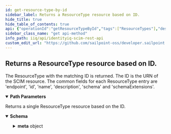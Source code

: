 ```yaml
---
id: get-resource-type-by-id
sidebar_label: Returns a ResourceType resource based on ID.
hide_title: true
hide_table_of_contents: true
api: {"operationId":"getResourceTypeById","tags":["ResourceTypes"],"description":"The ResourceType with the matching ID is returned. The ID is the URN of the SCIM resource. The common fields for each ResourceType entry are 'endpoint', 'id', 'name', 'description', 'schema' and 'schemaExtensions'.","parameters":[{"name":"resourceTypeId","in":"path","schema":{"type":"string"},"description":"ID of ResourceType resource.","required":true}],"responses":{"200":{"description":"Returns a single ResourceType resource based on the ID.","content":{"application/json":{"schema":{"type":"object","properties":{"id":{"description":"ID of the ResourceType.","type":"string","example":"User"},"name":{"description":"Name of the ResourceType.","type":"string","example":"User"},"endpoint":{"description":"The ResourceType's HTTP addressable endpoint relative to the Base URL.","type":"string","example":"/Applications"},"description":{"description":"Description of the ResourceType.","type":"string","example":"User Account."},"schema":{"description":"The primary/base schema URI of the ResourceType.","type":"string","example":"urn:ietf:params:scim:schemas:sailpoint:1.0:User"},"schemaExtensions":{"description":"A list of URIs of the ResourceType's schema extensions.","type":"array","items":{"example":[{"schema":"urn:ietf:params:scim:schemas:extension:enterprise:2.0:User","required":true},{"schema":"urn:ietf:params:scim:schemas:sailpoint:1.0:User","required":true}]}},"meta":{"description":"Metadata of the ResourceType.","type":"object","properties":{"location":{"description":"The location of the ResourceType.","type":"string","example":"http://localhost:8080/iiq/scim/v2/ResourceTypes/User"},"resourceType":{"description":"The SCIM resource type.","type":"string","example":"ResourceType"}}},"schemas":{"description":"The schema for the ResourceType resource.","type":"array","items":{"type":"string"},"example":["urn:ietf:params:scim:schemas:core:2.0:ResourceType"]}}}}}}},"method":"get","path":"/ResourceTypes/{resourceTypeId}","servers":[{"url":"http://localhost:8080/identityiq/scim/v2","description":"IdentityIQ SCIM server basepath and path to API."}],"security":[{"basicAuth":[]}],"securitySchemes":{"basicAuth":{"type":"http","scheme":"basic"}},"info":{"description":"IdentityIQ REST Endpoint Interface Documentation for SCIM\n","version":"8.3","title":"IdentityIQ SCIM REST API"},"postman":{"name":"Returns a ResourceType resource based on ID.","description":{"content":"The ResourceType with the matching ID is returned. The ID is the URN of the SCIM resource. The common fields for each ResourceType entry are 'endpoint', 'id', 'name', 'description', 'schema' and 'schemaExtensions'.","type":"text/plain"},"url":{"path":["ResourceTypes",":resourceTypeId"],"host":["{{baseUrl}}"],"query":[],"variable":[{"disabled":false,"description":{"content":"(Required) ID of ResourceType resource.","type":"text/plain"},"type":"any","value":"","key":"resourceTypeId"}]},"header":[{"key":"Accept","value":"application/json"}],"method":"GET"}}
sidebar_class_name: "get api-method"
info_path: iiq/api/identityiq-scim-rest-api
custom_edit_url: "https://github.com/sailpoint-oss/developer.sailpoint.com/issues/new?assignees=&labels=&template=bug-report.md&title=%5BBug%5D+Your+Bug+Report+Here Requesting changes to 'Returns a ResourceType resource based on ID.' (get-resource-type-by-id)"
---
```



## Returns a ResourceType resource based on ID.



The ResourceType with the matching ID is returned. The ID is the URN of the SCIM resource. The common fields for each ResourceType entry are 'endpoint', 'id', 'name', 'description', 'schema' and 'schemaExtensions'.

<details style={{"marginBottom":"1rem"}} data-collapsed={false} open={true}><summary style={{}}><strong>Path Parameters</strong></summary><div><ul><ParamsItem className={"paramsItem"} param={{"name":"resourceTypeId","in":"path","schema":{"type":"string"},"description":"ID of ResourceType resource.","required":true}}></ParamsItem></ul></div></details><div><ApiTabs><TabItem label={"200"} value={"200"}><div>

Returns a single ResourceType resource based on the ID.

</div><div><MimeTabs schemaType={"response"}><TabItem label={"application/json"} value={"application/json"}><SchemaTabs><TabItem label={"Schema"} value={"Schema"}><details style={{}} data-collapsed={false} open={true}><summary style={{"textAlign":"left"}}><strong>Schema</strong></summary><div style={{"textAlign":"left","marginLeft":"1rem"}}></div><ul style={{"marginLeft":"1rem"}}><SchemaItem collapsible={false} name={"id"} required={false} deprecated={undefined} schemaDescription={"ID of the ResourceType."} schemaName={"string"} qualifierMessage={undefined} defaultValue={undefined}></SchemaItem><SchemaItem collapsible={false} name={"name"} required={false} deprecated={undefined} schemaDescription={"Name of the ResourceType."} schemaName={"string"} qualifierMessage={undefined} defaultValue={undefined}></SchemaItem><SchemaItem collapsible={false} name={"endpoint"} required={false} deprecated={undefined} schemaDescription={"The ResourceType's HTTP addressable endpoint relative to the Base URL."} schemaName={"string"} qualifierMessage={undefined} defaultValue={undefined}></SchemaItem><SchemaItem collapsible={false} name={"description"} required={false} deprecated={undefined} schemaDescription={"Description of the ResourceType."} schemaName={"string"} qualifierMessage={undefined} defaultValue={undefined}></SchemaItem><SchemaItem collapsible={false} name={"schema"} required={false} deprecated={undefined} schemaDescription={"The primary/base schema URI of the ResourceType."} schemaName={"string"} qualifierMessage={undefined} defaultValue={undefined}></SchemaItem><SchemaItem collapsible={false} name={"schemaExtensions"} required={false} deprecated={undefined} schemaDescription={"A list of URIs of the ResourceType's schema extensions."} schemaName={"undefined[]"} qualifierMessage={undefined} defaultValue={undefined}></SchemaItem><SchemaItem collapsible={true} className={"schemaItem"}><details style={{}}><summary style={{}}><strong>meta</strong><span style={{"opacity":"0.6"}}> object</span></summary><div style={{"marginLeft":"1rem"}}><div style={{"marginTop":".5rem","marginBottom":".5rem"}}>

Metadata of the ResourceType.

</div><SchemaItem collapsible={false} name={"location"} required={false} deprecated={undefined} schemaDescription={"The location of the ResourceType."} schemaName={"string"} qualifierMessage={undefined} defaultValue={undefined}></SchemaItem><SchemaItem collapsible={false} name={"resourceType"} required={false} deprecated={undefined} schemaDescription={"The SCIM resource type."} schemaName={"string"} qualifierMessage={undefined} defaultValue={undefined}></SchemaItem></div></details></SchemaItem><SchemaItem collapsible={false} name={"schemas"} required={false} deprecated={undefined} schemaDescription={"The schema for the ResourceType resource."} schemaName={"string[]"} qualifierMessage={undefined} defaultValue={undefined}></SchemaItem></ul></details></TabItem><TabItem label={"Example (from schema)"} value={"Example (from schema)"}><ResponseSamples responseExample={"{\n  \"id\": \"User\",\n  \"name\": \"User\",\n  \"endpoint\": \"/Applications\",\n  \"description\": \"User Account.\",\n  \"schema\": \"urn:ietf:params:scim:schemas:sailpoint:1.0:User\",\n  \"schemaExtensions\": [\n    [\n      {\n        \"schema\": \"urn:ietf:params:scim:schemas:extension:enterprise:2.0:User\",\n        \"required\": true\n      },\n      {\n        \"schema\": \"urn:ietf:params:scim:schemas:sailpoint:1.0:User\",\n        \"required\": true\n      }\n    ]\n  ],\n  \"meta\": {\n    \"location\": \"http://localhost:8080/iiq/scim/v2/ResourceTypes/User\",\n    \"resourceType\": \"ResourceType\"\n  },\n  \"schemas\": [\n    \"urn:ietf:params:scim:schemas:core:2.0:ResourceType\"\n  ]\n}"} language={"json"}></ResponseSamples></TabItem></SchemaTabs></TabItem></MimeTabs></div></TabItem></ApiTabs></div>